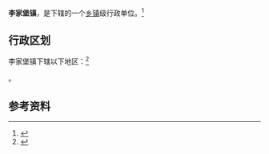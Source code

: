 {{中国乡级行政区|62/11/02/108/000}}

'''李家堡镇'''，是{{PRC admin/fullname|62/11/02/108/000|3}}下辖的一个[[乡镇|乡镇]]级行政单位。<ref>{{PRC admin/ref sgc|{{PRC admin/parent|62/11/02/108/000}}}}</ref>

== 行政区划 ==

李家堡镇下辖以下地区：<ref>{{PRC admin/ref sgc|62/11/02/108/000}}</ref>

{{PRC admin/children|62/11/02/108/000}}。

== 参考资料 ==

{{reflist}}

{{行政区划小作品}}
{{PRC admin/navcat|62/11/02/108/000}}